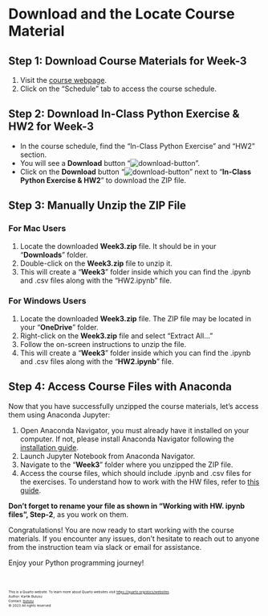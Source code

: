 # Download and the Locate Course Material

<!-- ## Download Course Material for Week 3

To ensure you have all the necessary course materials and tools set up for CSCI 1010, follow these steps: -->

## Step 1: Download Course Materials for Week-3

1. Visit the [course webpage](https://gwu-csci1010.github.io).
2. Click on the "Schedule" tab to access the course schedule.

## Step 2: Download In-Class Python Exercise & HW2 for Week-3

- In the course schedule, find the "In-Class Python Exercise" and "HW2" section.
- You will see a **Download** button "![download-button](images/download-button.png)".
- Click on the **Download** button "![download-button](images/download-button.png)" next to "**In-Class Python Exercise & HW2**" to download the ZIP file.

## Step 3: Manually Unzip the ZIP File

### For Mac Users

1. Locate the downloaded **Week3.zip** file. It should be in your "**Downloads**" folder.
2. Double-click on the **Week3.zip** file to unzip it.
3. This will create a "**Week3**" folder inside which you can find the .ipynb and .csv files along with the "HW2.ipynb" file.

### For Windows Users

1. Locate the downloaded **Week3.zip** file. The ZIP file may be located in your "**OneDrive**" folder.
2. Right-click on the **Week3.zip** file and select "Extract All..."
3. Follow the on-screen instructions to unzip the file.
4. This will create a "**Week3**" folder inside which you can find the .ipynb and .csv files along with the "**HW2.ipynb**" file.

## Step 4: Access Course Files with Anaconda

Now that you have successfully unzipped the course materials, let's access them using Anaconda Jupyter:

1. Open Anaconda Navigator, you must already have it installed on your computer. If not, please install Anaconda Navigator following the [installation guide](install-editor.qmd#select-an-option-appropriate-for-your-operating-system).
2. Launch Jupyter Notebook from Anaconda Navigator.
3. Navigate to the "**Week3**" folder where you unzipped the ZIP file.
4. Access the course files, which should include .ipynb and .csv files for the exercises. To understand how to work with the HW files, refer to [this guide](homework.qmd#work-with-HW.ipynb).

:::{.callout-tip appearance="default" title="Save Changes"}
**Don’t forget to rename your file as shown in "Working with HW. ipynb files", Step-2**, as you work on them.
:::

Congratulations! You are now ready to start working with the course materials. If you encounter any issues, don't hesitate to reach out to anyone from the instruction team via slack or email for assistance.

Enjoy your Python programming journey!

<br>
<footer>
  <p><small><small><small><small>This is a Quarto website. To learn more about Quarto websites visit <https://quarto.org/docs/websites>.<br>
  Author: Kartik Bulusu<br>
  Contact: <a href="mailto:bulusu@gwu.edu">bulusu</a><br>
  &copy; 2023 All rights reserved</small></small></small></small></p>
</footer>
